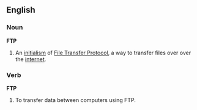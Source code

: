 ==English==

===Noun===
'''FTP'''

# {{internet}} An [[initialism]]{{cat|{{initialismcat}}}} of [[File Transfer Protocol]], a way to transfer files over over the [[internet]].

===Verb===
'''FTP'''

# To transfer data between computers using FTP.